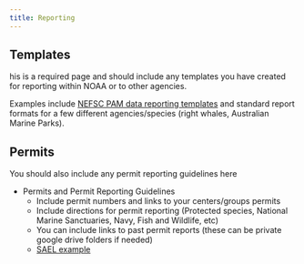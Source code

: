 ```yaml
---
title: Reporting
---
```


## Templates

his is a required page and should include any templates you have created for reporting within NOAA or to other agencies.

Examples include [NEFSC PAM data reporting templates](https://www.fisheries.noaa.gov/resource/document/passive-acoustic-reporting-system-templates) and standard report formats for a few different agencies/species (right whales, Australian Marine Parks).

## Permits

You should also include any permit reporting guidelines here

-   Permits and Permit Reporting Guidelines
    -   Include permit numbers and links to your centers/groups permits
    -   Include directions for permit reporting (Protected species, National Marine Sanctuaries, Navy, Fish and Wildlife, etc)
    -   You can include links to past permit reports (these can be private google drive folders if needed)
    -   [SAEL example](https://sael-swfsc.github.io/SAEL-lab-manual/content/Data-Archive.html)

